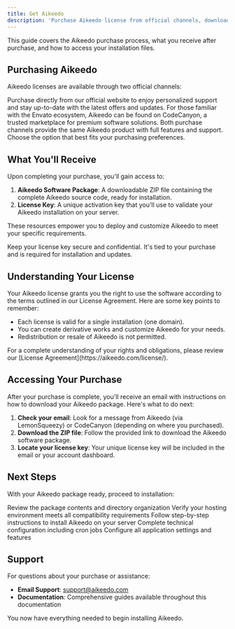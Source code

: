 ```yaml
---
title: Get Aikeedo
description: 'Purchase Aikeedo license from official channels, download the software package, and access your license key for installation.'
---
```


This guide covers the Aikeedo purchase process, what you receive after purchase, and how to access your installation files.

## Purchasing Aikeedo

Aikeedo licenses are available through two official channels:

<Card title="Buy from Aikeedo.com" horizontal icon="globe" href="https://aikeedo.com?utm_source=docs">
  Purchase directly from our official website to enjoy personalized support and stay up-to-date with the latest offers and updates.
</Card>

<Card title="Buy from CodeCanyon" horizontal icon="shop" href="https://codecanyon.net/item/aikeedo-ai-powered-content-platform-saas-ready/48578733">
  For those familiar with the Envato ecosystem, Aikeedo can be found on CodeCanyon, a trusted marketplace for premium software solutions.
</Card>

<Note>
Both purchase channels provide the same Aikeedo product with full features and support. Choose the option that best fits your purchasing preferences.
</Note>

## What You'll Receive

Upon completing your purchase, you'll gain access to:

1. **Aikeedo Software Package**: A downloadable ZIP file containing the complete Aikeedo source code, ready for installation.
2. **License Key**: A unique activation key that you'll use to validate your Aikeedo installation on your server.

These resources empower you to deploy and customize Aikeedo to meet your specific requirements.

<Warning>
  Keep your license key secure and confidential. It's tied to your purchase and is required for installation and updates.
</Warning>

## Understanding Your License

Your Aikeedo license grants you the right to use the software according to the terms outlined in our License Agreement. Here are some key points to remember:

- Each license is valid for a single installation (one domain).
- You can create derivative works and customize Aikeedo for your needs.
- Redistribution or resale of Aikeedo is not permitted.

<Info>
  For a complete understanding of your rights and obligations, please review our [License Agreement](https://aikeedo.com/license/).
</Info>

## Accessing Your Purchase

After your purchase is complete, you'll receive an email with instructions on how to download your Aikeedo package. Here's what to do next:

1. **Check your email**: Look for a message from Aikeedo (via LemonSqueezy) or CodeCanyon (depending on where you purchased).
2. **Download the ZIP file**: Follow the provided link to download the Aikeedo software package.
3. **Locate your license key**: Your unique license key will be included in the email or your account dashboard.

## Next Steps

With your Aikeedo package ready, proceed to installation:

<Card title="File Structure" icon="folder-tree" href="/overview/file-structure" horizontal>
  Review the package contents and directory organization
</Card>

<Card title="Server Requirements" icon="server" href="/overview/server-requirements" horizontal>
  Verify your hosting environment meets all compatibility requirements
</Card>

<Card title="Installation Guide" icon="rocket" href="/get-started/installation" horizontal>
  Follow step-by-step instructions to install Aikeedo on your server
</Card>

<Card title="Initial Setup" icon="wrench" href="/get-started/initial-setup" horizontal>
  Complete technical configuration including cron jobs
</Card>

<Card title="Configuration Guide" icon="gear" href="/get-started/configuration" horizontal>
  Configure all application settings and features
</Card>

## Support

For questions about your purchase or assistance:

- **Email Support**: [support@aikeedo.com](mailto:support@aikeedo.com)
- **Documentation**: Comprehensive guides available throughout this documentation

<Check>
You now have everything needed to begin installing Aikeedo.
</Check>
